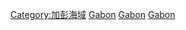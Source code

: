 [[Category:加彭海域|Category:加彭海域]]
[[Category:非洲海灣|Gabon]]
[[Category:大西洋海灣|Gabon]]
[[Category:各國海灣|Gabon]]